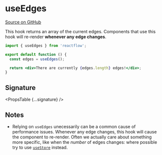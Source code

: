 
# useEdges

[Source on GitHub](https://github.com/wbkd/react-flow/blob/bacaa99c73b347856f63c5d495f5a0829be1e431/packages/core/src/hooks/useEdges.ts/#L8)

This hook returns an array of the current edges. Components that use this hook
will re-render **whenever any edge changes**.

```jsx
import { useEdges } from 'reactflow';

export default function () {
  const edges = useEdges();

  return <div>There are currently {edges.length} edges!</div>;
}
```

## Signature

<PropsTable {...signature} />

## Notes

- Relying on `useEdges` unecessarily can be a common cause of performance
  issues. Whenever any edge changes, this hook will cause the component to
  re-render. Often we actually care about something more specific, like when
  the _number_ of edges changes: where possible try to use
  [`useStore`](/api-reference/hooks/use-store) instead.
